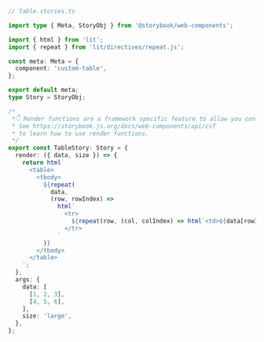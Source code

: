 ```ts
// Table.stories.ts

import type { Meta, StoryObj } from '@storybook/web-components';

import { html } from 'lit';
import { repeat } from 'lit/directives/repeat.js';

const meta: Meta = {
  component: 'custom-table',
};

export default meta;
type Story = StoryObj;

/*
 *👇 Render functions are a framework specific feature to allow you control on how the component renders.
 * See https://storybook.js.org/docs/web-components/api/csf
 * to learn how to use render functions.
 */
export const TableStory: Story = {
  render: ({ data, size }) => {
    return html`
      <table>
        <tbody>
          ${repeat(
            data,
            (row, rowIndex) =>
              html`
                <tr>
                  ${repeat(row, (col, colIndex) => html`<td>${data[rowIndex][colIndex]}</td>`)}
                </tr>
              `
          )}
        </tbody>
      </table>
    `;
  },
  args: {
    data: [
      [1, 2, 3],
      [4, 5, 6],
    ],
    size: 'large',
  },
};
```
